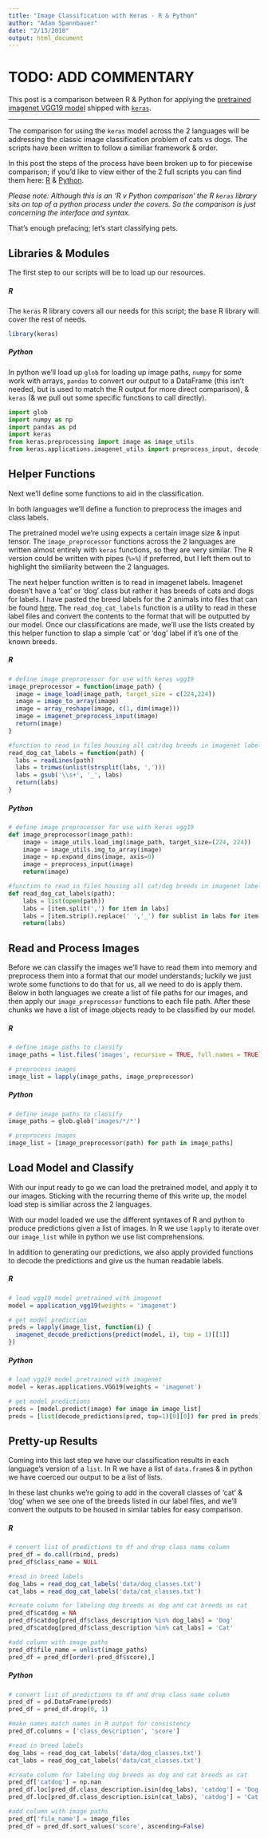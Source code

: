 ```yaml
---
title: "Image Classification with Keras - R & Python"
author: "Adam Spannbauer"
date: "2/13/2018"
output: html_document
---
```


# TODO: ADD COMMENTARY

This post is a comparison between R & Python for applying the [pretrained imagenet VGG19 model](https://keras.io/applications/#vgg19) shipped with [`keras`](https://keras.io/).

****

The comparison for using the `keras` model across the 2 languages will be addressing the classic image classification problem of cats vs dogs.  The scripts have been written to follow a similiar framework & order.  

In this post the steps of the process have been broken up to for piecewise comparison; if you'd like to view either of the 2 full scripts you can find them here: [R](https://github.com/AdamSpannbauer/keras_image_r_python/blob/master/keras_vgg19_cat_dog.R) & [Python](https://github.com/AdamSpannbauer/keras_image_r_python/blob/master/keras_vgg19_cat_dog.py).

*Please note: Although this is an 'R v Python comparison' the R `keras` library sits on top of a python process under the covers.  So the comparison is just concerning the interface and syntax.*

That's enough prefacing; let's start classifying pets.

## Libraries & Modules

The first step to our scripts will be to load up our resources.

##### R

The `keras` R library covers all our needs for this script; the base R library will cover the rest of needs.

```r
library(keras)
```

##### Python

In python we'll load up `glob` for loading up image paths, `numpy` for some work with arrays, `pandas` to convert our output to a DataFrame (this isn't needed, but is used to match the R output for more direct comparison), & `keras` (& we pull out some specific functions to call directly).

```python
import glob
import numpy as np
import pandas as pd
import keras
from keras.preprocessing import image as image_utils
from keras.applications.imagenet_utils import preprocess_input, decode_predictions
```

## Helper Functions

Next we'll define some functions to aid in the classification.  

In both languages we'll define a function to preprocess the images and class labels.

The pretrained model we're using expects a certain image size & input tensor.  The `image_preprocessor` functions across the 2 languages are written almost entirely with `keras` functions, so they are very similar.  The R version could be written with pipes (`%>%`) if preferred, but I left them out to highlight the similiarity between the 2 languages.

The next helper function written is to read in imagenet labels.  Imagenet doesn't have a 'cat' or 'dog' class but rather it has breeds of cats and dogs for labels.  I have pasted the breed labels for the 2 animals into files that can be found [here](https://github.com/AdamSpannbauer/keras_image_r_python/tree/master/data).  The `read_dog_cat_labels` function is a utility to read in these label files and convert the contents to the format that will be outputted by our model.  Once our classifications are made, we'll use the lists created by this helper function to slap a simple 'cat' or 'dog' label if it's one of the known breeds.

##### R

```r
# define image preprocessor for use with keras vgg19
image_preprocessor = function(image_path) {
  image = image_load(image_path, target_size = c(224,224))
  image = image_to_array(image)
  image = array_reshape(image, c(1, dim(image)))
  image = imagenet_preprocess_input(image)
  return(image)
}

#function to read in files housing all cat/dog breeds in imagenet labels
read_dog_cat_labels = function(path) {
  labs = readLines(path)
  labs = trimws(unlist(strsplit(labs, ',')))
  labs = gsub('\\s+', '_', labs)
  return(labs)
}
```

##### Python

```python
# define image preprocessor for use with keras vgg19
def image_preprocessor(image_path):
    image = image_utils.load_img(image_path, target_size=(224, 224))
    image = image_utils.img_to_array(image)
    image = np.expand_dims(image, axis=0)
    image = preprocess_input(image)
    return(image)

#function to read in files housing all cat/dog breeds in imagenet labels
def read_dog_cat_labels(path):
    labs = list(open(path))
    labs = [item.split(',') for item in labs]
    labs = [item.strip().replace(' ','_') for sublist in labs for item in sublist]
    return(labs)
```

## Read and Process Images

Before we can classify the images we'll have to read them into memory and preprocess them into a format that our model understands; luckily we just wrote some functions to do that for us, all we need to do is apply them.  Below in both languages we create a list of file paths for our images, and then apply our `image_preprocessor` functions to each file path.  After these chunks we have a list of image objects ready to be classified by our model.

##### R

```r
# define image paths to classify
image_paths = list.files('images', recursive = TRUE, full.names = TRUE)

# preprocess images
image_list = lapply(image_paths, image_preprocessor)
```

##### Python

```python
# define image paths to classify
image_paths = glob.glob('images/*/*')

# preprocess images
image_list = [image_preprocessor(path) for path in image_paths]
```

## Load Model and Classify

With our input ready to go we can load the pretrained model, and apply it to our images.  Sticking with the recurring theme of this write up, the model load step is similiar across the 2 languages.

With our model loaded we use the different syntaxes of R and python to produce predictions given a list of images.  In R we use `lapply` to iterate over our `image_list` while in python we use list comprehensions.

In addition to generating our predictions, we also apply provided functions to decode the predictions and give us the human readable labels.

##### R

```r
# load vgg19 model pretrained with imagenet
model = application_vgg19(weights = 'imagenet')

# get model prediction
preds = lapply(image_list, function(i) {
  imagenet_decode_predictions(predict(model, i), top = 1)[[1]]
})
```

##### Python

```python
# load vgg19 model pretrained with imagenet
model = keras.applications.VGG19(weights = 'imagenet')

# get model predictions
preds = [model.predict(image) for image in image_list]
preds = [list(decode_predictions(pred, top=1)[0][0]) for pred in preds]
```

## Pretty-up Results

Coming into this last step we have our classification results in each language's version of a `list`.  In R we have a list of `data.frame`s & in python we have coerced our output to be a list of lists.

In these last chunks we're going to add in the coverall classes of 'cat' & 'dog' when we see one of the breeds listed in our label files, and we'll convert the outputs to be housed in similar tables for easy comparison.

##### R

```r
# convert list of predictions to df and drop class name column
pred_df = do.call(rbind, preds)
pred_df$class_name = NULL

#read in breed labels
dog_labs = read_dog_cat_labels('data/dog_classes.txt')
cat_labs = read_dog_cat_labels('data/cat_classes.txt')

#create column for labeling dog breeds as dog and cat breeds as cat
pred_df$catdog = NA
pred_df$catdog[pred_df$class_description %in% dog_labs] = 'Dog'
pred_df$catdog[pred_df$class_description %in% cat_labs] = 'Cat'

#add column with image paths
pred_df$file_name = unlist(image_paths)
pred_df = pred_df[order(-pred_df$score),]
```

##### Python

```python
# convert list of predictions to df and drop class name column
pred_df = pd.DataFrame(preds)
pred_df = pred_df.drop(0, 1)

#make names match names in R output for consistency
pred_df.columns = ['class_description', 'score']

#read in breed labels
dog_labs = read_dog_cat_labels('data/dog_classes.txt')
cat_labs = read_dog_cat_labels('data/cat_classes.txt')

#create column for labeling dog breeds as dog and cat breeds as cat
pred_df['catdog'] = np.nan
pred_df.loc[pred_df.class_description.isin(dog_labs), 'catdog'] = 'Dog'
pred_df.loc[pred_df.class_description.isin(cat_labs), 'catdog'] = 'Cat'

#add column with image paths
pred_df['file_name'] = image_files
pred_df = pred_df.sort_values('score', ascending=False)
```

